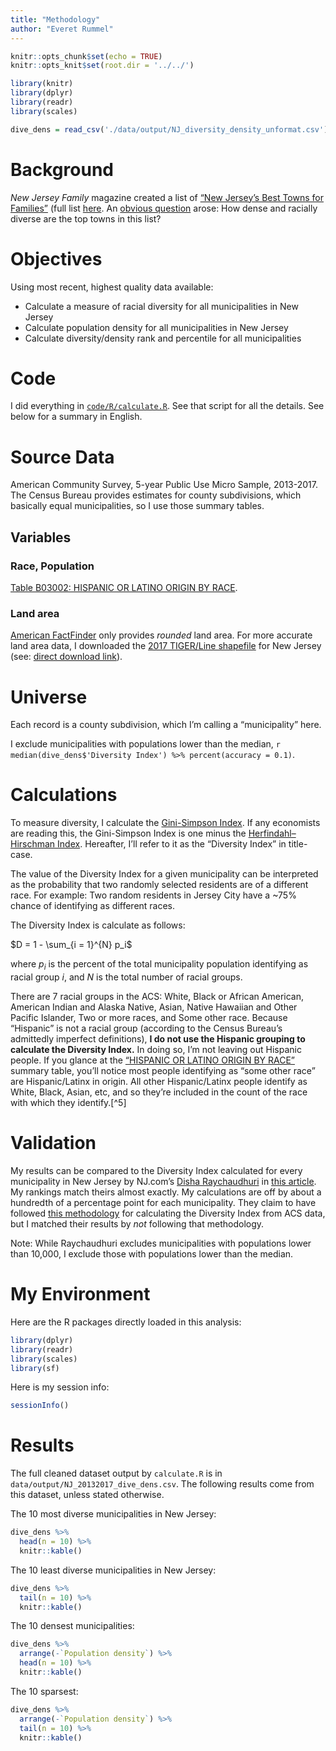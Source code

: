 ```yaml
---
title: "Methodology"
author: "Everet Rummel"
---
```


```r
knitr::opts_chunk$set(echo = TRUE)
knitr::opts_knit$set(root.dir = '../../')

library(knitr)
library(dplyr)
library(readr)
library(scales)
```

```r
dive_dens = read_csv('./data/output/NJ_diversity_density_unformat.csv')
```


# Background

*New Jersey Family* magazine created a list of ["New Jersey's Best Towns for Families"](https://www.njfamily.com/New-Jerseys-Best-Towns-for-Families/) 
(full list [here](https://www.njfamily.com/new-jerseys-best-towns-for-families-the-list-2019/). 
An [obvious question](https://twitter.com/hobokenurbanist/status/1114592402336100355) 
arose: How dense and racially diverse are the top towns in this list?

# Objectives

Using most recent, highest quality data available:

* Calculate a measure of racial diversity for all municipalities in New Jersey
* Calculate population density for all municipalities in New Jersey
* Calculate diversity/density rank and percentile for all municipalities

# Code

I did everything in 
[`code/R/calculate.R`](./code/R/calculate.R). 
See that script for all the details.
See below for a summary in English.

# Source Data

American Community Survey, 5-year Public Use Micro Sample, 2013-2017. The Census
Bureau provides estimates for county subdivisions, which basically equal 
municipalities, so I use those summary tables.

## Variables

### Race, Population

[Table B03002: HISPANIC OR LATINO ORIGIN BY RACE](https://factfinder.census.gov/bkmk/table/1.0/en/ACS/17_5YR/B03002/0400000US34.06000).

### Land area

[American FactFinder](https://factfinder.census.gov/bkmk/table/1.0/en/DEC/10_SF1/GCTPH1.ST16/0400000US34) 
only provides *rounded* land area. For more accurate land area data, I 
downloaded the [2017 TIGER/Line shapefile](https://www.census.gov/geographies/mapping-files/time-series/geo/tiger-line-file.2017.html) 
for New Jersey (see: [direct download link](https://www2.census.gov/geo/tiger/TIGER2017/COUSUB/tl_2017_34_cousub.zip)).

# Universe

Each record is a county subdivision, which I'm calling a "municipality" here.

I exclude municipalities with populations lower than the median, 
`r median(dive_dens$'Diversity Index') %>% percent(accuracy = 0.1)`.

# Calculations

To measure diversity, I calculate the [Gini-Simpson Index](https://en.wikipedia.org/wiki/Diversity_index#Gini%E2%80%93Simpson_index).
If any economists are reading this, the Gini-Simpson Index is one minus the [Herfindahl–Hirschman Index](https://en.wikipedia.org/wiki/Herfindahl_index).
Hereafter, I'll refer to it as the "Diversity Index" in title-case.

The value of the Diversity Index for a given municipality can be interpreted as 
the probability that two randomly selected residents are of a different race.
For example: Two random residents in Jersey City have a ~75% chance of 
identifying as different races.

The Diversity Index is calculate as follows:

$D = 1 - \sum_{i = 1}^{N} p_i$

where $p_i$ is the percent of the total municipality population identifying as
racial group $i$, and $N$ is the total number of racial groups. 

There are 7 racial groups in the ACS: White, Black or African American, American
Indian and Alaska Native, Asian, Native Hawaiian and Other Pacific Islander, Two
or more races, and Some other race. Because "Hispanic" is not a racial group
(according to the Census Bureau's admittedly imperfect definitions),
**I do not use the Hispanic grouping to calculate the Diversity Index.** In 
doing so, I'm not leaving out Hispanic people. If you glance at the 
["HISPANIC OR LATINO ORIGIN BY RACE"](https://factfinder.census.gov/bkmk/table/1.0/en/ACS/17_5YR/B03002)
summary table, you'll notice most people identifying as "some other race" are
Hispanic/Latinx in origin. All other Hispanic/Latinx people identify as White,
Black, Asian, etc, and so they're included in the count of the race with which
they identify.[^5]

# Validation

My results can be compared to the Diversity Index calculated for every 
municipality in New Jersey by NJ.com's [Disha Raychaudhuri](https://twitter.com/Disha_RC) 
in [this article](https://www.nj.com/data/2019/02/the-25-most-racially-diverse-towns-in-nj-ranked.html). 
My rankings match theirs almost exactly. My calculations are off by about a
hundredth of a percentage point for each municipality. They claim to have 
followed [this methodology](https://www.usatoday.com/story/news/nation/2014/10/21/diversity-index-data-how-we-did-report/17432103/) 
for calculating the Diversity Index from ACS data, but I matched their results 
by *not* following that methodology.

Note: While Raychaudhuri excludes municipalities with populations lower than 
10,000, I exclude those with populations lower than the median.

# My Environment

Here are the R packages directly loaded in this analysis:

```r
library(dplyr)
library(readr)
library(scales)
library(sf)
```

Here is my session info:

```r
sessionInfo()
```

# Results

The full cleaned dataset output by `calculate.R` is in `data/output/NJ_20132017_dive_dens.csv`. The following results come
from this dataset, unless stated otherwise.

The 10 most diverse municipalities in New Jersey:

```r
dive_dens %>%
  head(n = 10) %>%
  knitr::kable()
```

The 10 least diverse municipalities in New Jersey:

```r
dive_dens %>%
  tail(n = 10) %>%
  knitr::kable()
```

The 10 densest municipalities:

```r
dive_dens %>%
  arrange(-`Population density`) %>%
  head(n = 10) %>%
  knitr::kable()
```

The 10 sparsest:

```r
dive_dens %>%
  arrange(-`Population density`) %>%
  tail(n = 10) %>%
  knitr::kable()
```
